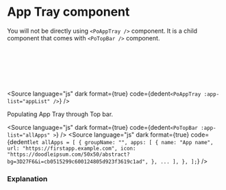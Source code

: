 # App Tray component




<Meta of={PoAppTrayStories} />

You will not be directly using `<PoAppTray />` component. It is a child component that comes with `<PoTopBar />` component.

<div className="po-relative po-bg-mpao-blue po-p-5 po-rounded-md">
	<Story of={PoAppTrayStories.AppTray} />
	<br />
	<br />
	<br />
	<br />
	<br />
</div>

<Source
	language="js"
	dark
	format={true}
	code={dedent`
    <PoAppTray :app-list="appList" />
  `}
/>

Populating App Tray through Top bar.

<Source
	language="js"
	dark
	format={true}
	code={dedent`
    <PoTopBar
      :app-list="allApps"
    >
  `}
/>
<Source
	language="js"
	dark
	format={true}
	code={dedent`
    let allApps = [
        {
            groupName: "",
            apps: [
                {
                    name: "App name",
                    url: "https://firstapp.example.com",
                    icon: "https://doodleipsum.com/50x50/abstract?bg=3D27F6&i=cb0515299c600124805d923f3619c1ad",
                },
                ...
            ],
        },
    ];
  `}
/>

### Explanation

<ArgTypes of={PoAppTrayStories} />
